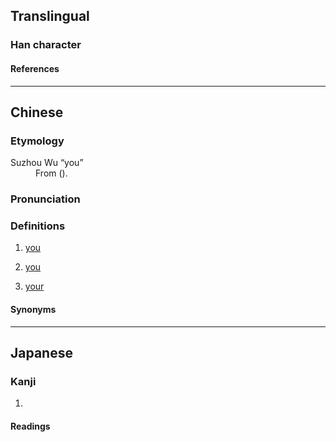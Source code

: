 {{character info/new}}
==Translingual==

===Han character===
{{Han char|rn=9|rad=人|as=08|sn=10|four=24291|canj=OKMF|ids=⿰亻奈}}

====References====
{{Han ref|kx=0109.171|dkj=00818|dj=0232.200|hdz=10172.090|uh=5037}}

----

==Chinese==
{{zh-forms}}

===Etymology===
; Suzhou Wu “you”
: From {{ltc-l|爾}} ({{zh-ref|You, 1995}}).

===Pronunciation===
{{zh-pron
|m=nǎi
|c=noi6
|w=3ne
|cat=pron
}}

===Definitions===
{{zh-hanzi}}

# {{lb|zh|Suzhou|_|Wu}} [[you]] {{gloss|singular}}
# {{lb|zh|Muping|_|Mandarin}} [[you]] {{gloss|plural}}
# {{lb|zh|Muping|_|Mandarin}} [[your]]

====Synonyms====
{{zh-dial|你}}
{{zh-dial|你們}}

----

==Japanese==

===Kanji===
{{ja-kanji|grade=|rs=人08}}

# {{defn|lang=ja|sort=人08}}

====Readings====
{{ja-readings
|goon=ない
|kanon=だい
|kun=なんじ-<なんぢ-}}